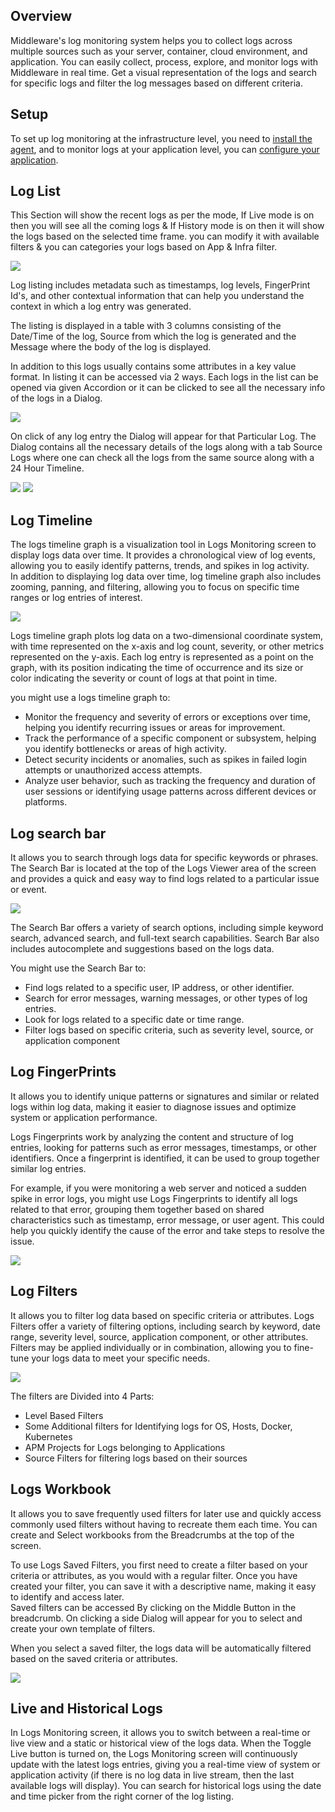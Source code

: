 Overview
--------
Middleware's log monitoring system helps you to collect logs across multiple sources such as your server, container, cloud environment, and application. You can easily collect, process, explore, and monitor logs with Middleware in real time.
Get a visual representation of the logs and search for specific logs and filter the log messages based on different criteria.

Setup
-----
To set up log monitoring at the infrastructure level, you need to [install the agent](https://docs.middleware.io/quickstart), and to monitor logs at your application level, you can [configure your application](https://docs.middleware.io/quickstart).

Log List
--------
This Section will show the recent logs as per the mode, If Live mode is on then you will see all the coming logs & If History mode is on then it will show the logs based on the selected time frame. you can modify it with available filters & you can categories your logs based on App & Infra filter.

<img src="/images/log-monitoring/l1.png" />

Log listing includes metadata such as timestamps, log levels, FingerPrint Id's, and other contextual information that can help you understand the context in which a log entry was generated. 

The listing is displayed in a table with 3 columns consisting of the Date/Time of the log, Source from which the log is generated and the Message where the body of the log is displayed.

In addition to this logs usually contains some attributes in a key value format. In listing it can be accessed via 2 ways. Each logs in the list can be opened via given Accordion or it can be clicked to see all the necessary info of the logs in a Dialog.

<img src="/images/log-monitoring/l2.png" />

On click of any log entry the Dialog will appear for that Particular Log. The Dialog contains all the necessary details of the logs along with a tab Source Logs where one can check all the logs from the same source along with a 24 Hour Timeline.

<img src="/images/log-monitoring/l3.png" />

<img src="/images/log-monitoring/l4.png" />

Log Timeline
------------
The logs timeline graph is a visualization tool in Logs Monitoring screen to display logs data over time. It provides a chronological view of log events, allowing you to easily identify patterns, trends, and spikes in log activity.\
In addition to displaying log data over time, log timeline graph also includes zooming, panning, and filtering, allowing you to focus on specific time ranges or log entries of interest.

<img src="/images/log-monitoring/l5.png" />

Logs timeline graph plots log data on a two-dimensional coordinate system, with time represented on the x-axis and log count, severity, or other metrics represented on the y-axis. Each log entry is represented as a point on the graph, with its position indicating the time of occurrence and its size or color indicating the severity or count of logs at that point in time.

you might use a logs timeline graph to:

-   Monitor the frequency and severity of errors or exceptions over time, helping you identify recurring issues or areas for improvement.
-   Track the performance of a specific component or subsystem, helping you identify bottlenecks or areas of high activity.
-   Detect security incidents or anomalies, such as spikes in failed login attempts or unauthorized access attempts.
-   Analyze user behavior, such as tracking the frequency and duration of user sessions or identifying usage patterns across different devices or platforms.

Log search bar
--------------
It allows you to search through logs data for specific keywords or phrases. The Search Bar is located at the top of the Logs Viewer area of the screen and provides a quick and easy way to find logs related to a particular issue or event.

<img src="/images/log-monitoring/l6.png" />

The Search Bar offers a variety of search options, including simple keyword search, advanced search, and full-text search capabilities. Search Bar also includes autocomplete and suggestions based on the logs data.

You might use the Search Bar to:

-   Find logs related to a specific user, IP address, or other identifier.
-   Search for error messages, warning messages, or other types of log entries.
-   Look for logs related to a specific date or time range.
-   Filter logs based on specific criteria, such as severity level, source, or application component

Log FingerPrints
----------------
It allows you to identify unique patterns or signatures and similar or related logs within log data, making it easier to diagnose issues and optimize system or application performance.

Logs Fingerprints work by analyzing the content and structure of log entries, looking for patterns such as error messages, timestamps, or other identifiers. Once a fingerprint is identified, it can be used to group together similar log entries.

For example, if you were monitoring a web server and noticed a sudden spike in error logs, you might use Logs Fingerprints to identify all logs related to that error, grouping them together based on shared characteristics such as timestamp, error message, or user agent. This could help you quickly identify the cause of the error and take steps to resolve the issue.

<img src="/images/log-monitoring/l7.png" />

Log Filters
-------------
It allows you to filter log data based on specific criteria or attributes. Logs Filters offer a variety of filtering options, including search by keyword, date range, severity level, source, application component, or other attributes. Filters may be applied individually or in combination, allowing you to fine-tune your logs data to meet your specific needs.

<img src="/images/log-monitoring/l8.png" />


The filters are Divided into 4 Parts:

-   Level Based Filters
-   Some Additional filters for Identifying logs for OS, Hosts, Docker, Kubernetes
-   APM Projects for Logs belonging to Applications
-   Source Filters for filtering logs based on their sources

Logs Workbook
---------------
It allows you to save frequently used filters for later use and quickly access commonly used filters without having to recreate them each time. You can create and Select workbooks from the Breadcrumbs at the top of the screen.

To use Logs Saved Filters, you first need to create a filter based on your criteria or attributes, as you would with a regular filter. Once you have created your filter, you can save it with a descriptive name, making it easy to identify and access later.\
Saved filters can be accessed By clicking on the Middle Button in the breadcrumb. On clicking a side Dialog will appear for you to select and create your own template of filters.

When you select a saved filter, the logs data will be automatically filtered based on the saved criteria or attributes.

<img src="/images/log-monitoring/l9.png" />

Live and Historical Logs
--------------------------
In Logs Monitoring screen, it allows you to switch between a real-time or live view and a static or historical view of the logs data.
When the Toggle Live button is turned on, the Logs Monitoring screen will continuously update with the latest logs entries, giving you a real-time view of system or application activity (if there is no log data in live stream, then the last available logs will display). You can search for historical logs using the date and time picker from the right corner of the log listing.
